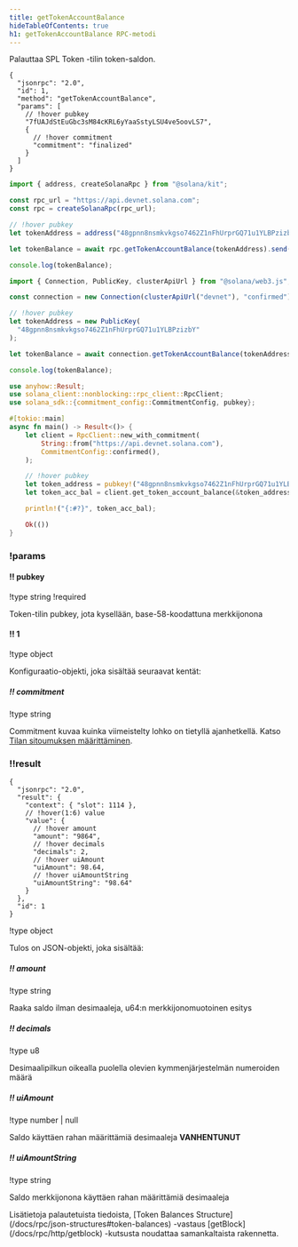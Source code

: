 ```yaml
---
title: getTokenAccountBalance
hideTableOfContents: true
h1: getTokenAccountBalance RPC-metodi
---
```


Palauttaa SPL Token -tilin token-saldon.

<APIMethod>

```jsonc !!request curl
{
  "jsonrpc": "2.0",
  "id": 1,
  "method": "getTokenAccountBalance",
  "params": [
    // !hover pubkey
    "7fUAJdStEuGbc3sM84cKRL6yYaaSstyLSU4ve5oovLS7",
    {
      // !hover commitment
      "commitment": "finalized"
    }
  ]
}
```

```ts !!request title="Kit"
import { address, createSolanaRpc } from "@solana/kit";

const rpc_url = "https://api.devnet.solana.com";
const rpc = createSolanaRpc(rpc_url);

// !hover pubkey
let tokenAddress = address("48gpnn8nsmkvkgso7462Z1nFhUrprGQ71u1YLBPzizbY");

let tokenBalance = await rpc.getTokenAccountBalance(tokenAddress).send();

console.log(tokenBalance);
```

```ts !!request title="web3.js"
import { Connection, PublicKey, clusterApiUrl } from "@solana/web3.js";

const connection = new Connection(clusterApiUrl("devnet"), "confirmed");

// !hover pubkey
let tokenAddress = new PublicKey(
  "48gpnn8nsmkvkgso7462Z1nFhUrprGQ71u1YLBPzizbY"
);

let tokenBalance = await connection.getTokenAccountBalance(tokenAddress);

console.log(tokenBalance);
```

```rs !!request title="Rust"
use anyhow::Result;
use solana_client::nonblocking::rpc_client::RpcClient;
use solana_sdk::{commitment_config::CommitmentConfig, pubkey};

#[tokio::main]
async fn main() -> Result<()> {
    let client = RpcClient::new_with_commitment(
        String::from("https://api.devnet.solana.com"),
        CommitmentConfig::confirmed(),
    );

    // !hover pubkey
    let token_address = pubkey!("48gpnn8nsmkvkgso7462Z1nFhUrprGQ71u1YLBPzizbY");
    let token_acc_bal = client.get_token_account_balance(&token_address).await?;

    println!("{:#?}", token_acc_bal);

    Ok(())
}
```

### !params

#### !! pubkey

!type string
!required

Token-tilin pubkey, jota kysellään, base-58-koodattuna merkkijonona

#### !! 1

!type object

Konfiguraatio-objekti, joka sisältää seuraavat kentät:

##### !! commitment

!type string

Commitment kuvaa kuinka viimeistelty lohko on tietyllä ajanhetkellä. Katso
[Tilan sitoumuksen määrittäminen](/docs/rpc#configuring-state-commitment).

### !!result

```jsonc !response
{
  "jsonrpc": "2.0",
  "result": {
    "context": { "slot": 1114 },
    // !hover(1:6) value
    "value": {
      // !hover amount
      "amount": "9864",
      // !hover decimals
      "decimals": 2,
      // !hover uiAmount
      "uiAmount": 98.64,
      // !hover uiAmountString
      "uiAmountString": "98.64"
    }
  },
  "id": 1
}
```

!type object

Tulos on JSON-objekti, joka sisältää:

##### !! amount

!type string

Raaka saldo ilman desimaaleja, u64:n merkkijonomuotoinen esitys

##### !! decimals

!type u8

Desimaalipilkun oikealla puolella olevien kymmenjärjestelmän numeroiden määrä

##### !! uiAmount

!type number | null

Saldo käyttäen rahan määrittämiä desimaaleja **VANHENTUNUT**

##### !! uiAmountString

!type string

Saldo merkkijonona käyttäen rahan määrittämiä desimaaleja

</APIMethod>

<Callout type="info">
  Lisätietoja palautetuista tiedoista, [Token Balances
  Structure](/docs/rpc/json-structures#token-balances) -vastaus
  [getBlock](/docs/rpc/http/getblock) -kutsusta noudattaa samankaltaista
  rakennetta.
</Callout>
